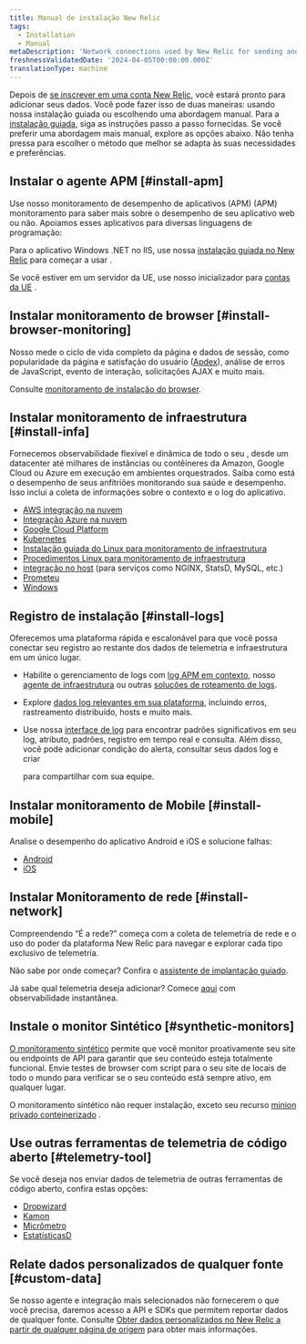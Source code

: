 ```yaml
---
title: Manual de instalação New Relic
tags:
  - Installation
  - Manual
metaDescription: 'Network connections used by New Relic for sending and receiving data: IP addresses, domains, ports, endpoints.'
freshnessValidatedDate: '2024-04-05T00:00:00.000Z'
translationType: machine
---
```


Depois de [se inscrever em uma conta New Relic](https://newrelic.com/signup), você estará pronto para adicionar seus dados. Você pode fazer isso de duas maneiras: usando nossa instalação guiada ou escolhendo uma abordagem manual. Para a [instalação guiada](https://one.newrelic.com/launcher/nr1-core.explorer?pane=eyJuZXJkbGV0SWQiOiJucjEtY29yZS5saXN0aW5nIn0=&cards%5B0%5D=eyJuZXJkbGV0SWQiOiJucjEtaW5zdGFsbC1uZXdyZWxpYy5ucjEtaW5zdGFsbC1uZXdyZWxpYyIsImFjdGl2ZUNvbXBvbmVudCI6IlZUU09FbnZpcm9ubWVudCIsInBhdGgiOiJndWlkZWQifQ==), siga as instruções passo a passo fornecidas. Se você preferir uma abordagem mais manual, explore as opções abaixo. Não tenha pressa para escolher o método que melhor se adapta às suas necessidades e preferências.

## Instalar o agente APM [#install-apm]

Use nosso monitoramento de desempenho de aplicativos (APM) (APM) monitoramento para saber mais sobre o desempenho de seu aplicativo web ou não. Apoiamos esses aplicativos para diversas linguagens de programação:

<TechTileGrid>
  <TechTile
    name="C agent"
    icon="logo-c"
    to="/docs/agents/c-sdk/install-configure/install-c-sdk-compile-link-your-code/"
  />

  <TechTile
    name="Go agent"
    icon="logo-go"
    to="/docs/agents/go-agent/get-started/get-new-relic-go/"
  />

  <TechTile
    name="Java agent"
    icon="logo-java"
    to="/docs/agents/java-agent/installation/install-java-agent/"
  />

  <TechTile
    name=".NET agent"
    icon="logo-dotnet"
    to="/install/dotnet"
  />

  <TechTile
    name="Node.js agent"
    icon="logo-nodejs"
    to="/docs/agents/nodejs-agent/installation-configuration/install-maintain-nodejs"
  />

  <TechTile
    name="PHP agent"
    icon="logo-php"
    to="/docs/agents/php-agent/installation/php-agent-installation-overview"
  />

  <TechTile
    name="Python agent"
    icon="logo-python"
    to="/docs/apm/agents/python-agent/installation"
  />

  <TechTile
    name="Ruby agent"
    icon="logo-ruby"
    to="/docs/agents/ruby-agent/installation-configuration/ruby-agent-installation"
  />
</TechTileGrid>

Para o aplicativo Windows .NET no IIS, use nossa [instalação guiada no New Relic](https://one.newrelic.com/launcher/nr1-core.home?pane=eyJuZXJkbGV0SWQiOiJucjEtY29yZS5ob21lLXNjcmVlbiJ9&cards%5B0%5D=eyJuZXJkbGV0SWQiOiJucjEtaW5zdGFsbC1uZXdyZWxpYy5ucjEtaW5zdGFsbC1uZXdyZWxpYyIsInBhdGgiOiJhcG0iLCJsYW5ndWFnZSI6ICJkb3RuZXQiLCAicmVjaXBlTmFtZSI6ICJkb3RuZXQtYWdlbnQtaW5zdGFsbGVyIiwgImluaXRpYWxBY3Rpb25JbmRleCI6MiwiYWNjb3VudElkIjpudWxsfQ==) para começar a usar <InlinePopover type="apm"/>.

Se você estiver em um servidor da UE, use nosso inicializador para [contas da UE](https://one.eu.newrelic.com/launcher/nr1-core.home?pane=eyJuZXJkbGV0SWQiOiJucjEtY29yZS5ob21lLXNjcmVlbiJ9&cards%5B0%5D=eyJuZXJkbGV0SWQiOiJucjEtaW5zdGFsbC1uZXdyZWxpYy5ucjEtaW5zdGFsbC1uZXdyZWxpYyIsInBhdGgiOiJhcG0iLCJsYW5ndWFnZSI6ICJkb3RuZXQiLCAicmVjaXBlTmFtZSI6ICJkb3RuZXQtYWdlbnQtaW5zdGFsbGVyIiwgImluaXRpYWxBY3Rpb25JbmRleCI6MiwiYWNjb3VudElkIjpudWxsfQ==) .

## Instalar monitoramento de browser [#install-browser-monitoring]

Nosso <InlinePopover type="browser"/>mede o ciclo de vida completo da página e dados de sessão, como popularidade da página e satisfação do usuário ([Apdex](/docs/apm/new-relic-apm/apdex/apdex-measure-user-satisfaction/)), análise de erros de JavaScript, evento de interação, solicitações AJAX e muito mais.

Consulte [monitoramento de instalação do browser](/docs/browser/browser-monitoring/installation/install-browser-monitoring-agent/).

## Instalar monitoramento de infraestrutura [#install-infa]

Fornecemos observabilidade flexível e dinâmica de todo o seu <InlinePopover type="infrastructure"/>, desde um datacenter até milhares de instâncias ou contêineres da Amazon, Google Cloud ou Azure em execução em ambientes orquestrados. Saiba como está o desempenho de seus anfitriões monitorando sua saúde e desempenho. Isso inclui a coleta de informações sobre o contexto e o log do aplicativo.

* [AWS integração na nuvem](/docs/infrastructure/amazon-integrations/connect/connect-aws-new-relic-infrastructure-monitoring/)
* [Integração Azure na nuvem](/docs/infrastructure/microsoft-azure-integrations/get-started/activate-azure-integrations/)
* [Google Cloud Platform](/docs/infrastructure/google-cloud-platform-integrations/get-started/connect-google-cloud-platform-services-new-relic/)
* [Kubernetes](/docs/kubernetes-pixie/kubernetes-integration/installation/kubernetes-integration-install-configure/)
* [Instalação guiada do Linux para monitoramento de infraestrutura](https://one.newrelic.com/launcher/nr1-core.explorer?pane=eyJuZXJkbGV0SWQiOiJucjEtY29yZS5saXN0aW5nIn0=&cards%5B0%5D=eyJuZXJkbGV0SWQiOiJucjEtaW5zdGFsbC1uZXdyZWxpYy5ucjEtaW5zdGFsbC1uZXdyZWxpYyIsImFjdGl2ZUNvbXBvbmVudCI6IlZUU09FbnZpcm9ubWVudCIsInBhdGgiOiJndWlkZWQifQ==)
* [Procedimentos Linux para monitoramento de infraestrutura](/docs/infrastructure/install-infrastructure-agent/linux-installation/install-infrastructure-monitoring-agent-linux/#manual-install)
* [integração no host](/docs/infrastructure/host-integrations/installation/install-infrastructure-host-integrations/) (para serviços como NGINX, StatsD, MySQL, etc.)
* [Prometeu](/docs/infrastructure/prometheus-integrations/get-started/send-prometheus-metric-data-new-relic/)
* [Windows](/docs/infrastructure/install-infrastructure-agent/windows-installation/install-infrastructure-monitoring-agent-windows/#install-manual)

## Registro de instalação [#install-logs]

Oferecemos uma plataforma <InlinePopover type="logs"/>rápida e escalonável para que você possa conectar seu registro ao restante dos dados de telemetria e infraestrutura em um único lugar.

* Habilite o gerenciamento de logs com [log APM em contexto](/docs/logs/logs-context/get-started-logs-context/), nosso [agente de infraestrutura](/docs/logs/forward-logs/forward-your-logs-using-infrastructure-agent/) ou outras [soluções de roteamento de logs](/docs/logs/forward-logs/enable-log-management-new-relic/).

* Explore [dados log relevantes em sua plataforma](/docs/logs/logs-context/get-started-logs-context/#response-time-example), incluindo erros, rastreamento distribuído, hosts e muito mais.

* Use nossa [interface de log](/docs/logs/ui-data/use-logs-ui/) para encontrar padrões significativos em seu log, atributo, padrões, registro em tempo real e consulta. Além disso, você pode adicionar condição do alerta, consultar seus dados log e criar

  <InlinePopover type="dashboards"/>

  para compartilhar com sua equipe.

## Instalar monitoramento de Mobile [#install-mobile]

Analise o desempenho do aplicativo Android e iOS e solucione falhas:

* [Android](/docs/mobile-monitoring/new-relic-mobile-android/get-started/introduction-new-relic-mobile-android/)
* [iOS](/docs/mobile-monitoring/new-relic-mobile-ios/get-started/introduction-new-relic-mobile-ios/)

## Instalar Monitoramento de rede [#install-network]

Compreendendo “É a rede?” começa com a coleta de telemetria de rede e o uso do poder da plataforma New Relic para navegar e explorar cada tipo exclusivo de telemetria.

Não sabe por onde começar? Confira o [assistente de implantação guiado](https://one.newrelic.com/network-performance-monitoring).

Já sabe qual telemetria deseja adicionar? Comece [aqui](https://onenr.io/0VjYDqkZ3R0) com observabilidade instantânea.

## Instale o monitor Sintético [#synthetic-monitors]

[O monitoramento sintético](/docs/synthetics/synthetic-monitoring/getting-started/get-started-synthetic-monitoring/) permite que você monitor proativamente seu site ou endpoints de API para garantir que seu conteúdo esteja totalmente funcional. Envie testes de browser com script para o seu site de locais de todo o mundo para verificar se o seu conteúdo está sempre ativo, em qualquer lugar.

O monitoramento sintético não requer instalação, exceto seu recurso [minion privado conteinerizado](/docs/synthetics/synthetic-monitoring/private-locations/install-containerized-private-minions-cpms/) .

## Use outras ferramentas de telemetria de código aberto [#telemetry-tool]

Se você deseja nos enviar dados de telemetria de outras ferramentas de código aberto, confira estas opções:

* [Dropwizard](/docs/more-integrations/open-source-telemetry-integrations/dropwizard/dropwizard-reporter/)
* [Kamon](/docs/more-integrations/open-source-telemetry-integrations/kamon/kamon-reporter/)
* [Micrômetro](/docs/more-integrations/open-source-telemetry-integrations/micrometer/micrometer-metrics-registry)
* [EstatísticasD](/docs/more-integrations/open-source-telemetry-integrations/statsd/statsd-monitoring-integration)

## Relate dados personalizados de qualquer fonte [#custom-data]

Se nosso agente e integração mais selecionados não fornecerem o que você precisa, daremos acesso a API e SDKs que permitem reportar dados de qualquer fonte. Consulte [Obter dados personalizados no New Relic a partir de qualquer página de origem](/docs/data-apis/custom-data/get-custom-data-from-any-source/) para obter mais informações.